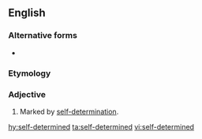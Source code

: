 ==English==

===Alternative forms===
* {{l|en|selfdetermined}}

===Etymology===
{{prefix|en|self|determined}}

===Adjective===
{{en-adj}}

# Marked by [[self-determination]].

[[hy:self-determined]]
[[ta:self-determined]]
[[vi:self-determined]]